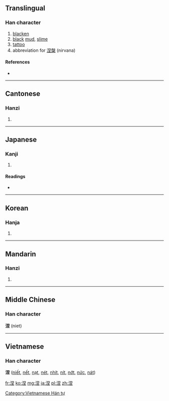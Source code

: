 ==Translingual==

===Han character===
{{Han char|rn=85|rad=水|as=07|sn=10|four=3611<sub>4</sub>|canj=水日土 (EAG)}}

# [[blacken]]
# [[black]] [[mud]], [[slime]]
# [[tattoo]]
# abbreviation for [[涅槃]] (nirvana)

====References====
* {{Han ref|kx=0626.030|dkj=17521|dj=1027.120|hdz=31623.020|uh=6D85|ud=28037|bh=AF49|bd=44873}}

----

==Cantonese==

===Hanzi===
{{yue-hanzi|jyut=|y=nip6}}

# {{defn|lang=yue|sort=水07}}

----

==Japanese==

===Kanji===
{{ja-kanji|grade=|rs=水07}}

# {{defn|lang=ja|sort=水07}}

====Readings====
* {{ja-readings|on=[[ねつ]] (netsu), [[でつ]] (detsu)|kun=[[そめる]] (someru)}}

----

==Korean==

===Hanja===
{{ko-hanja|hangeul=[[녈]]>[[열]], [[날]]|eumhun=|rv=nyeol>yeol, nal|mr=nyŏl>yŏl, nal|y=nyel>yel, nal}}

# {{defn|lang=ko|sort=水07}}

----

==Mandarin==

===Hanzi===
{{cmn-hanzi|pin=[[niè]] ([[nie4]])|wg=nieh<sup>4</sup>}}
#{{defn|lang=cmn|sort=水07}}

----

==Middle Chinese==
===Han character===
'''涅''' (niet)

----

==Vietnamese==
===Han character===
'''涅''' ([[niết]], [[nết]], [[nạt]], [[nét]], [[nhít]], [[nít]], [[nớt]], [[nức]], [[nát]])

[[Category:Vietnamese Hán tự]]

[[fr:涅]]
[[ko:涅]]
[[mg:涅]]
[[ja:涅]]
[[pl:涅]]
[[zh:涅]]